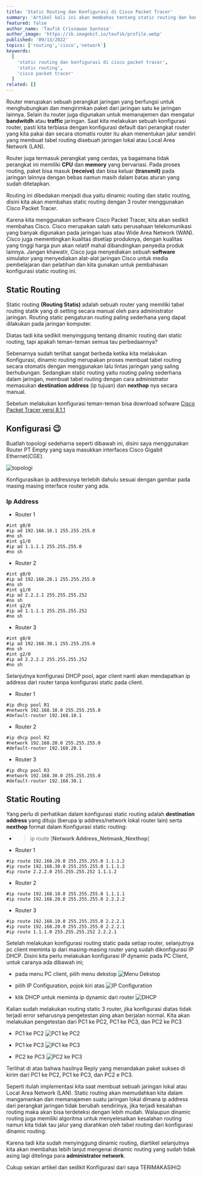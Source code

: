 ```yaml
---
title: 'Static Routing dan Konfigurasi di Cisco Packet Tracer'
summary: 'Artikel kali ini akan membahas tentang static routing dan konfigurasi menggunakan Cisco Packet Tracer, lets go'
featured: false
author_name: 'Taufik Crisnawan Santosa'
author_image: 'https://ik.imagekit.io/taufik/profile.webp'
published: '09/13/2022'
topics: ['routing','cisco','network']
keywords:
  [
    'static routing dan konfigurasi di cisco packet tracer',
    'static routing',
    'cisco packet tracer'
  ]
related: []
---
```

Router merupakan sebuah perangkat jaringan yang berfungsi untuk menghubungkan dan mengirimkan paket dari jaringan satu ke jaringan lainnya. Selain itu router juga digunakan untuk memanajemen dan mengatur **bandwitdh** atau **traffic** jaringan. Saat kita melakukan sebuah konfigurasi router, pasti kita terbiasa dengan konfigurasi default dari perangkat router yang kita pakai dan secara otomatis router itu akan menentukan jalur sendiri yang membuat tabel routing disebuah jaringan lokal atau Local Area Network (LAN).

Router juga termasuk perangkat yang cerdas, ya bagaimana tidak perangkat ini memiliki **CPU** dan **memory** yang bervariasi. Pada proses routing, paket bisa masuk **(receive)** dan bisa keluar **(transmit)** pada jaringan lainnya dengan bebas namun masih dalam batas aturan yang sudah ditetapkan.

Routing ini dibedakan menjadi dua yaitu dinamic routing dan static routing, disini kita akan membahas static routing dengan 3 router menggunakan Cisco Packet Tracer.

Karena kita menggunakan software Cisco Packet Tracer, kita akan sedikit membahas Cisco. Cisco merupakan salah satu perusahaan telekomunikasi yang banyak digunakan pada jaringan luas atau Wide Area Network (WAN). Cisco juga mementingkan kualitas disetiap produknya, dengan kualitas yang tinggi harga pun akan relatif mahal dibandingkan penyedia produk lainnya. Jangan khawatir, Cisco juga menyediakan sebuah **software** simulator yang menyediakan alat-alat jaringan Cisco untuk media pembelajaran dan pelatihan dan kita gunakan untuk pembahasan konfigurasi static routing ini.

## Static Routing

Static routing **(Routing Statis)** adalah sebuah router yang memiliki tabel routing statik yang di setting secara manual oleh para administrator jaringan. Routing static pengaturan routing paling sederhana yang dapat dilakukan pada jaringan komputer.

Diatas tadi kita sedikit menyinggung tentang dinamic routing dan static routing, tapi apakah teman-teman semua tau perbedaannya?

Sebenarnya sudah terlihat sangat berbeda ketika kita melakukan Konfigurasi, dinamic routing merupakan proses membuat tabel routing secara otomatis dengan menggunakan lalu lintas jaringan yang saling berhubungan. Sedangkan static routing yaitu routing paling sederhana dalam jaringan, membuat tabel routing dengan cara administrator memasukan **destination address** (ip tujuan) dan **nexthop** nya secara manual.

Sebelum melakukan konfigurasi teman-teman bisa download sofware [Cisco Packet Tracer versi 8.1.1](https://drive.google.com/file/d/1hJ9U-kA2G_XA9PzgXffE3ffbUB4mJBGN/view?usp=sharing) 

## Konfigurasi 😉

Buatlah topologi sedeharna seperti dibawah ini, disini saya menggunakan Router PT Empty yang saya masukkan interfaces Cisco Gigabit Ethernet(CGE).

![topologi](https://ik.imagekit.io/taufik/Cisco/Static-Routing-3-Router/topologi.jpg 'topologi')

Konfigurasikan ip addressnya terlebih dahulu sesuai dengan gambar pada masing masing interface router yang ada.

### Ip Address

* Router 1

```basic
#int g0/0
#ip ad 192.168.10.1 255.255.255.0
#no sh 
#int g1/0
#ip ad 1.1.1.1 255.255.255.0
#no sh
```

* Router 2

```basic
#int g0/0
#ip ad 192.168.20.1 255.255.255.0
#no sh
#int g1/0
#ip ad 2.2.2.1 255.255.255.252
#no sh
#int g2/0
#ip ad 1.1.1.1 255.255.255.252
#no sh
```
* Router 3

```basic
#int g0/0
#ip ad 192.168.30.1 255.255.255.0
#no sh 
#int g2/0
#ip ad 2.2.2.2 255.255.255.252
#no sh
```

Selanjutnya konfigurasi DHCP pool, agar client nanti akan mendapatkan ip address dari router tanpa konfigurasi static pada client.

* Router 1

```basic
#ip dhcp pool R1
#network 192.168.10.0 255.255.255.0
#default-router 192.168.10.1
```

* Router 2

```basic
#ip dhcp pool R2
#network 192.168.20.0 255.255.255.0
#default-router 192.168.20.1
```

* Router 3

```basic
#ip dhcp pool R3
#network 192.168.30.0 255.255.255.0
#default-router 192.168.30.1
```

## Static Routing

Yang perlu di perhatikan dalam konfigurasi static routing adalah **destination address** yang dituju (berupa ip address/network lokal router lain) serta **nexthop** format dalam Konfigurasi static routing:

* >ip route [**Network Address_Netmask_Nexthop**]

* Router 1

```basic
#ip route 192.168.20.0 255.255.255.0 1.1.1.2
#ip route 192.168.30.0 255.255.255.0 1.1.1.2
#ip route 2.2.2.0 255.255.255.252 1.1.1.2
```

* Router 2

```basic
#ip route 192.168.10.0 255.255.255.0 1.1.1.1
#ip route 192.168.20.0 255.255.255.0 2.2.2.2
```

* Router 3

```basic
#ip route 192.168.10.0 255.255.255.0 2.2.2.1
#ip route 192.168.20.0 255.255.255.0 2.2.2.1
#ip route 1.1.1.0 255.255.255.252 2.2.2.1
```

Setelah melakukan konfigurasi routing static pada setiap router, selanjutnya pc client meminta ip dari masing-masing router yang sudah dikonfigurasi IP DHCP. Disini kita perlu melakukan konfigurasi IP dynamic pada PC Client, untuk caranya ada dibawah ini;

* pada menu PC client, pilih menu dekstop
![Menu Dekstop](https://ik.imagekit.io/taufik/Cisco/Static-Routing-3-Router/menudekstop.jpg 'Menu Dekstop')

* pilih IP Configuration, pojok kiri atas
![IP Configuration](https://ik.imagekit.io/taufik/Cisco/Static-Routing-3-Router/ipconfiguration.jpg 'IP Configuration')

* klik DHCP untuk meminta ip dynamic dari router
![DHCP](https://ik.imagekit.io/taufik/Cisco/Static-Routing-3-Router/dhcp.jpg 'DHCP')

Kalian sudah melakukan routing static 3 router, jika konfigurasi diatas tidak terjadi error seharusnya pengetestan ping akan berjalan normal. Kita akan melakukan pengetestan dari PC1 ke PC2, PC1 ke PC3, dan PC2 ke PC3

* PC1 ke PC2
![PC1 ke PC2](https://ik.imagekit.io/taufik/Cisco/Static-Routing-3-Router/testpc1-pc2.jpg 'PC1 ke PC2')

* PC1 ke PC3
![PC1 ke PC3](https://ik.imagekit.io/taufik/Cisco/Static-Routing-3-Router/testpc1-pc3.jpg 'PC1 ke PC3')

* PC2 ke PC3
![PC2 ke PC3](https://ik.imagekit.io/taufik/Cisco/Static-Routing-3-Router/testpc2-pc3.jpg 'PC2 ke PC3')

Terlihat di atas bahwa hasilnya Reply yang menandakan paket sukses di kirim dari PC1 ke PC2, PC1 ke PC3, dan PC2 e PC3.

Seperti itulah implementasi kita saat membuat sebuah jaringan lokal atau Local Area Network (LAN). Static routing akan memudahkan kita dalam mangamankan dan memanajemen suatu jaringan lokal dimana ip address dari perangkat jaringan tidak berubah sendirinya, jika terjadi kesalahan routing maka akan bisa terdeteksi dengan lebih mudah. Walaupun dinamic routing juga memiliki algoritma untuk menyelesaikan kesalahan routing namun kita tidak tau jalur yang diarahkan oleh tabel routing dari konfigurasi dinamic routing.

Karena tadi kita sudah menyinggung dinamic routing, diartikel selanjutnya kita akan membahas lebih lanjut mengenai dinamic routing yang sudah tidak asing lagi ditelinga para **administrator network**. 

Cukup sekian artikel dan sedikit Konfigurasi dari saya TERIMAKASIH😉